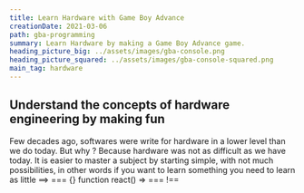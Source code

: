 ```yaml
---
title: Learn Hardware with Game Boy Advance
creationDate: 2021-03-06
path: gba-programming
summary: Learn Hardware by making a Game Boy Advance game.
heading_picture_big: ../assets/images/gba-console.png
heading_picture_squared: ../assets/images/gba-console-squared.png
main_tag: hardware
---
```


## Understand the concepts of hardware engineering by making fun

Few decades ago, softwares were write for hardware in a lower level than we do today. But why ?
Because hardware was not as difficult as we have today. It is easier to master a subject by starting simple, with not much possibilities, in other words if you want to learn something you need to learn as little
==> === {} function react() => === !==
